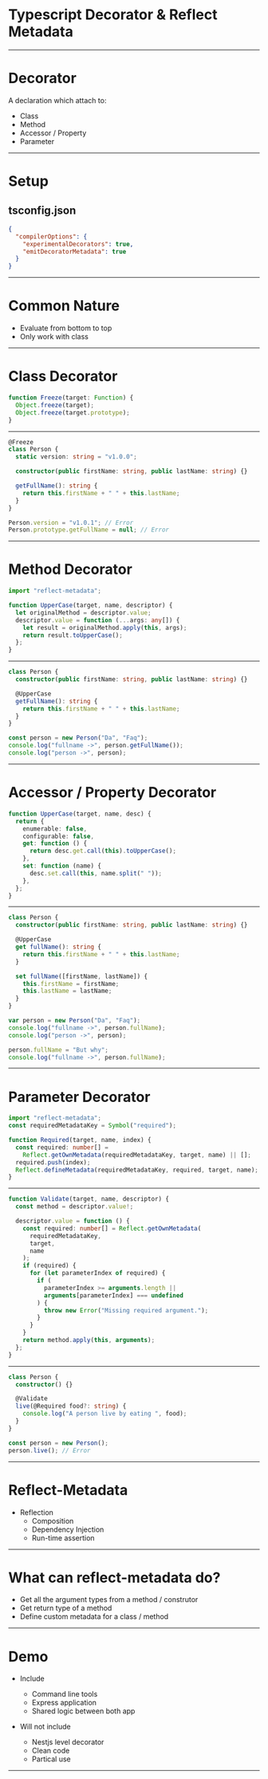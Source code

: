 # Typescript Decorator & Reflect Metadata

---

# Decorator

A declaration which attach to:

- Class
- Method
- Accessor / Property
- Parameter

---

# Setup

## tsconfig.json

```json
{
  "compilerOptions": {
    "experimentalDecorators": true,
    "emitDecoratorMetadata": true
  }
}
```

---

# Common Nature

- Evaluate from bottom to top
- Only work with class

---

# Class Decorator

```ts
function Freeze(target: Function) {
  Object.freeze(target);
  Object.freeze(target.prototype);
}
```

---

```ts
@Freeze
class Person {
  static version: string = "v1.0.0";

  constructor(public firstName: string, public lastName: string) {}

  getFullName(): string {
    return this.firstName + " " + this.lastName;
  }
}

Person.version = "v1.0.1"; // Error
Person.prototype.getFullName = null; // Error
```

---

# Method Decorator

```ts
import "reflect-metadata";

function UpperCase(target, name, descriptor) {
  let originalMethod = descriptor.value;
  descriptor.value = function (...args: any[]) {
    let result = originalMethod.apply(this, args);
    return result.toUpperCase();
  };
}
```

---

```ts
class Person {
  constructor(public firstName: string, public lastName: string) {}

  @UpperCase
  getFullName(): string {
    return this.firstName + " " + this.lastName;
  }
}

const person = new Person("Da", "Faq");
console.log("fullname ->", person.getFullName());
console.log("person ->", person);
```

---

# Accessor / Property Decorator

```ts
function UpperCase(target, name, desc) {
  return {
    enumerable: false,
    configurable: false,
    get: function () {
      return desc.get.call(this).toUpperCase();
    },
    set: function (name) {
      desc.set.call(this, name.split(" "));
    },
  };
}
```

---

```ts
class Person {
  constructor(public firstName: string, public lastName: string) {}

  @UpperCase
  get fullName(): string {
    return this.firstName + " " + this.lastName;
  }

  set fullName([firstName, lastName]) {
    this.firstName = firstName;
    this.lastName = lastName;
  }
}

var person = new Person("Da", "Faq");
console.log("fullname ->", person.fullName);
console.log("person ->", person);

person.fullName = "But why";
console.log("fullname ->", person.fullName);
```

---

# Parameter Decorator

```ts
import "reflect-metadata";
const requiredMetadataKey = Symbol("required");

function Required(target, name, index) {
  const required: number[] =
    Reflect.getOwnMetadata(requiredMetadataKey, target, name) || [];
  required.push(index);
  Reflect.defineMetadata(requiredMetadataKey, required, target, name);
}
```

---

```ts
function Validate(target, name, descriptor) {
  const method = descriptor.value!;

  descriptor.value = function () {
    const required: number[] = Reflect.getOwnMetadata(
      requiredMetadataKey,
      target,
      name
    );
    if (required) {
      for (let parameterIndex of required) {
        if (
          parameterIndex >= arguments.length ||
          arguments[parameterIndex] === undefined
        ) {
          throw new Error("Missing required argument.");
        }
      }
    }
    return method.apply(this, arguments);
  };
}
```

---

```ts
class Person {
  constructor() {}

  @Validate
  live(@Required food?: string) {
    console.log("A person live by eating ", food);
  }
}

const person = new Person();
person.live(); // Error
```

---

# Reflect-Metadata

- Reflection
  - Composition
  - Dependency Injection
  - Run-time assertion

---

# What can reflect-metadata do?

- Get all the argument types from a method / construtor
- Get return type of a method
- Define custom metadata for a class / method

---

# Demo

- Include

  - Command line tools
  - Express application
  - Shared logic between both app

- Will not include
  - Nestjs level decorator
  - Clean code
  - Partical use

---
